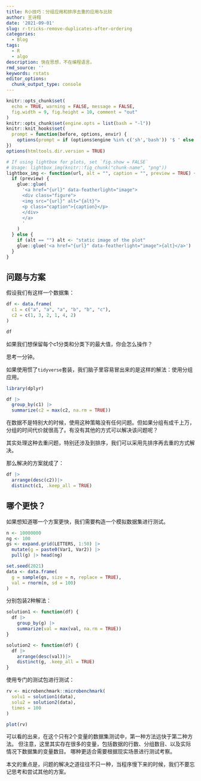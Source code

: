 ```yaml
---
title: R小技巧：分组应用和排序去重的应用与比较
author: 王诗翔
date: '2021-09-01'
slug: r-tricks-remove-duplicates-after-ordering
categories:
  - Blog
tags:
  - R
  - algo
description: 快在思想，不在编程语言。
rmd_source: ''
keywords: rstats
editor_options:
  chunk_output_type: console
---
```


<!-- Links -->

```r
knitr::opts_chunk$set(
  echo = TRUE, warning = FALSE, message = FALSE,
  fig.width = 9, fig.height = 10, comment = "out"
)
knitr::opts_chunk$set(engine.opts = list(bash = "-l"))
knitr::knit_hooks$set(
  prompt = function(before, options, envir) {
    options(prompt = if (options$engine %in% c('sh','bash')) '$ ' else 'R> ')
})
options(htmltools.dir.version = TRUE)

# If using lightbox for plots, set `fig.show = FALSE`
# Usage: lightbox_img(knitr::fig_chunk("chunk-name", "png"))
lightbox_img <- function(url, alt = "", caption = "", preview = TRUE) {
  if (preview) {
    glue::glue(
      '<a href="{url}" data-featherlight="image">
      <div class="figure">
      <img src="{url}" alt="{alt}">
      <p class="caption">{caption}</p>
      </div>
      </a>
      '
    )
  } else {
    if (alt == "") alt <- "static image of the plot"
    glue::glue('<a href="{url}" data-featherlight="image">{alt}</a>')
  }
}
```

## 问题与方案

假设我们有这样一个数据集：

```r
df <- data.frame(
  c1 = c("a", "a", "a", "b", "b", "c"),
  c2 = c(1, 3, 2, 1, 4, 2)
)

df
```


如果我们想保留每个c1分类和分类下的最大值，你会怎么操作？

思考一分钟。

如果使用惯了`tidyverse`套装，我们脑子里容易冒出来的是这样的解法：使用分组应用。

```r
library(dplyr)
```


```r
df |> 
  group_by(c1) |> 
  summarize(c2 = max(c2, na.rm = TRUE))
```

在数据不是特别大的时候，使用这种策略没有任何问题。但如果分组有成千上万，分组的时间代价就很高了。有没有其他的方式可以解决该问题呢？

其实处理这种去重问题，特别还涉及到排序，我们可以采用先排序再去重的方式解决。

那么解决的方案就成了：

```r
df |> 
  arrange(desc(c2))|> 
  distinct(c1, .keep_all = TRUE)
```

## 哪个更快？

如果想知道哪一个方案更快，我们需要构造一个模拟数据集进行测试。

```r
n <- 10000000
ng <- 100
gs <- expand.grid(LETTERS, 1:50) |>
  mutate(g = paste0(Var1, Var2)) |>
  pull(g) |> head(ng)

set.seed(2021)
data <- data.frame(
  g = sample(gs, size = n, replace = TRUE),
  val = rnorm(n, sd = 100)
)
```

分别包装2种解法：


```r
solution1 <- function(df) {
  df |> 
    group_by(g) |> 
    summarize(val = max(val, na.rm = TRUE))
}

solution2 <- function(df) {
  df |> 
    arrange(desc(val))|> 
    distinct(g, .keep_all = TRUE)
}
```

使用专门的测试包进行测试：

```r
rv <- microbenchmark::microbenchmark(
  solu1 = solution1(data),
  solu2 = solution2(data),
  times = 100
)
```

```r
plot(rv)
```

可以看的出来，在这个只有2个变量的数据集测试中，第一种方法远快于第二种方法。
但注意，这里其实存在很多的变量，包括数据的行数、分组数目、以及实际情况下数据集的变量数目。
哪种更适合需要根据现实场景进行测试考察。

本文的重点是，问题的解决之道往往不只一种，当程序慢下来的时候，我们不要忘记思考和尝试其他的方案。

